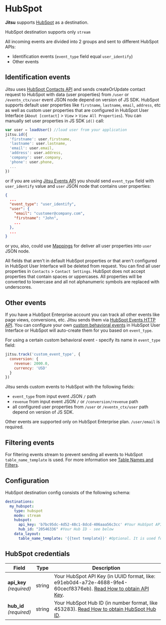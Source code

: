 # HubSpot



**Jitsu** supports [HubSpot](https://www.hubspot.com/) as a destination.

<Hint>
  HubSpot destination supports only <code inline="true">stream</code>
</Hint>

All incoming events are divided into 2 groups and sent to different HubSpot APIs:

- Identification events (`event_type` field equal `user_identify`)
- Other events

## Identification events

Jitsu uses [HubSpot Contacts API](https://legacydocs.hubspot.com/docs/methods/contacts/create_or_update) and sends
createOrUpdate contact request to HubSpot with data (user properties) from `/user` or `/eventn_ctx/user` event JSON node depend on version of JS SDK.
HubSpot supports default user properties like `firstname`, `lastname`, `email`, `address`, etc as well as custom user properties that are configured in HubSpot User Interface (`About [contact]` > `View` > `View All Properties`).
You can manually set user properties in JS SDK `id()` call:

```javascript
var user = loadUser() //load user from your application
jitsu.id({
  'firstname': user.firstname,
  'lastname': user.lastname,
  'email': user.email,
  'address': user.address,
  'company': user.company,
  'phone': user.phone,
  ...
})
```

or if you are using [Jitsu Events API](/docs/sending-data/api) you should send `event_type` field with `user_identify` value and `user` JSON node that contains user properties:

```json
{
  ...
  "event_type": "user_identify",
  "user": {
    "email": "customer@company.com",
    "firstname": "John",
    ...
  },
  ...
}
```

or you, also, could use [Mappings](/docs/configuration/schema-and-mappings) for deliver all user properties into `user` JSON node.

<Hint>
  All fields that aren't in default HubSpot properties or that aren't configured in HubSpot User Interface will be deleted from request.
  You can find all user properties in <code inline="true">Contacts</code> > <code inline="true">Contact Settings</code>.
  HubSpot does not accept properties that contain spaces or uppercases. All properties will be converted to lowercase and all not alphanumeric symbols are replaced with underscores.
</Hint>

## Other events

If you have a HubSpot Enterprise account you can track all other events like page views, conversions, etc. Jitsu sends them via [HubSpot Events HTTP API](https://legacydocs.hubspot.com/docs/methods/enterprise_events/http_api).
You can configure your own [custom behavioral events](https://knowledge.hubspot.com/events-user-guide-v2/using-custom-events) in HubSpot User Interface or HubSpot will auto-create them for you based on `event_type`.

For using a certain custom behavioral event - specify its name in `event_type` field:

```javascript
jitsu.track('custom_event_type', {
  conversion: {
    revenue: 2000.0,
    currency: 'USD'
  }
})
```

Jitsu sends custom events to HubSpot with the following fields:

- `event_type` from input event JSON `/` path
- `revenue` from input event JSON `/` or `/conversion/revenue` path
- all configured user properties from `/user` or `/eventn_ctx/user` path depend on version of JS SDK.

<Hint>
  Other events are supported only on HubSpot Enterprise plan.
  <code inline="true">/user/email</code> is required.
</Hint>


## Filtering events

For filtering events stream to prevent sending all events to HubSpot `table_name_template` is used.
For more information see [Table Names and Filters](/docs/configuration/table-names-and-filters).

## Configuration

HubSpot destination config consists of the following schema:

```yaml
destinations:
  my_hubspot:
    type: hubspot
    mode: stream
    hubspot:
      api_key: 'b7bc95dc-4d52-48c1-8dcd-406aaa56c3cc' #Your HubSpot API Key - see below
      hub_id: "20546336" #Your Hub ID - see below
    data_layout:
      table_name_template: '{{text template}}' #Optional. It is used for filtering events.
```

## HubSpot credentials

<table>
    <thead>
    <tr>
        <th>Field</th>
        <th>Type</th>
        <th>Description</th>
    </tr>
    </thead>
    <tbody>
    <tr>
        <td>
            <b>api_key</b>
            <br />
            <em>(required)</em>
        </td>
        <td>string</td>
        <td>Your HubSpot API Key (in UUID format, like: e91eb0d4-a72e-4688-9fe4-60cecf8376eb). <a target="_blank" href="https://knowledge.hubspot.com/integrations/how-do-i-get-my-hubspot-api-key">Read How to obtain API Key</a>.</td>
    </tr>
    <tr>
      <td>
        <b>hub_id</b>
        <br />
        <em>(required)</em>
      </td>
      <td>string</td>
      <td>Your HubSpot Hub ID (in number format, like 453283). <a target="_blank" href="http://help.hubspot.com/articles/KCS_Article/Account/Where-can-I-find-my-HUB-ID">Read How to obtain HubSpot Hub ID</a>.</td>
    </tr>
    </tbody>
</table>

